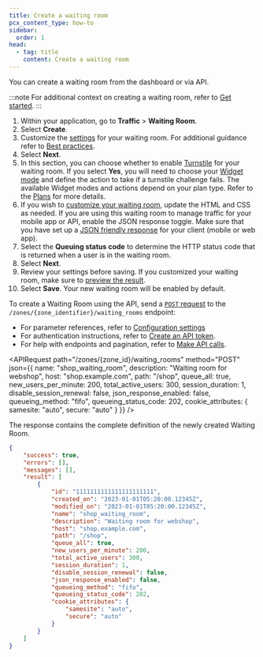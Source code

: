 ```yaml
---
title: Create a waiting room
pcx_content_type: how-to
sidebar:
  order: 1
head:
  - tag: title
    content: Create a waiting room
---
```



You can create a waiting room from the dashboard or via API.

:::note
For additional context on creating a waiting room, refer to [Get started](/waiting-room/get-started/).
:::

<Tabs syncKey="dashPlusAPI"> <TabItem label="Dashboard">

1. Within your application, go to **Traffic** > **Waiting Room**.
2. Select **Create**.
3. Customize the [settings](/waiting-room/reference/configuration-settings/) for your waiting room. For additional guidance refer to [Best practices](/waiting-room/reference/best-practices/).
4. Select **Next**.
5. In this section, you can choose whether to enable [Turnstile](/turnstile/) for your waiting room. If you select **Yes**, you will need to choose your [Widget mode](/turnstile/concepts/widget/) and define the action to take if a turnstile challenge fails. The available Widget modes and actions depend on your plan type. Refer to the [Plans](/waiting-room/plans/) for more details.
6. If you wish to [customize your waiting room](/waiting-room/how-to/customize-waiting-room/), update the HTML and CSS as needed. If you are using this waiting room to manage traffic for your mobile app or API, enable the JSON response toggle. Make sure that you have set up a [JSON friendly response](/waiting-room/how-to/json-response/) for your client (mobile or web app).
7. Select the **Queuing status code** to determine the HTTP status code that is returned when a user is in the waiting room.
8. Select **Next**.
9. Review your settings before saving. If you customized your waiting room, make sure to [preview the result](/waiting-room/how-to/customize-waiting-room/#preview-waiting-room).
10. Select **Save**. Your new waiting room will be enabled by default.

</TabItem> <TabItem label="API">

To create a Waiting Room using the API, send a [`POST` request](/api/resources/waiting_rooms/methods/create/) to the `/zones/{zone_identifier}/waiting_rooms` endpoint:

- For parameter references, refer to [Configuration settings](/waiting-room/reference/configuration-settings/)
- For authentication instructions, refer to [Create an API token](/fundamentals/api/get-started/create-token/).
- For help with endpoints and pagination, refer to [Make API calls](/fundamentals/api/how-to/make-api-calls/).

<APIRequest
  path="/zones/{zone_id}/waiting_rooms"
  method="POST"
  json={{
    name: "shop_waiting_room",
    description: "Waiting room for webshop",
    host: "shop.example.com",
    path: "/shop",
    queue_all: true,
    new_users_per_minute: 200,
    total_active_users: 300,
    session_duration: 1,
    disable_session_renewal: false,
    json_response_enabled: false,
    queueing_method: "fifo",
    queueing_status_code: 202,
    cookie_attributes: {
      samesite: "auto",
      secure: "auto"
    }
  }}
/>

The response contains the complete definition of the newly created Waiting Room.

```json title="Response"
{
	"success": true,
	"errors": [],
	"messages": [],
	"result": [
		{
			"id": "1111111111111111111111",
			"created_on": "2023-01-01T05:20:00.12345Z",
			"modified_on": "2023-01-01T05:20:00.12345Z",
			"name": "shop_waiting_room",
			"description": "Waiting room for webshop",
			"host": "shop.example.com",
			"path": "/shop",
			"queue_all": true,
			"new_users_per_minute": 200,
			"total_active_users": 300,
			"session_duration": 1,
			"disable_session_renewal": false,
			"json_response_enabled": false,
			"queueing_method": "fifo",
			"queueing_status_code": 202,
			"cookie_attributes": {
				"samesite": "auto",
				"secure": "auto"
			}
		}
	]
}
```

</TabItem> </Tabs>
